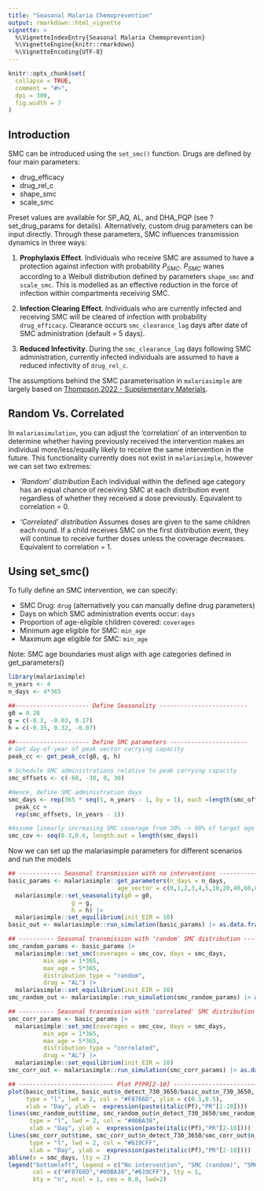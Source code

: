 ```yaml
---
title: "Seasonal Malaria Chemoprevention"
output: rmarkdown::html_vignette
vignette: >
  %\VignetteIndexEntry{Seasonal Malaria Chemoprevention}
  %\VignetteEngine{knitr::rmarkdown}
  %\VignetteEncoding{UTF-8}
---
```


```r
knitr::opts_chunk$set(
  collapse = TRUE,
  comment = "#>",
  dpi = 300,
  fig.width = 7
)
```

## Introduction

SMC can be introduced using the `set_smc()` function. Drugs are defined by four main parameters:

- drug_efficacy
- drug_rel_c
- shape_smc 
- scale_smc 

Preset values are available for SP_AQ, AL, and DHA_PQP (see ?set_drug_params for details). Alternatively, custom drug parameters can be input directly. Through these parameters, SMC influences transmission dynamics in three ways:

1. **Prophylaxis Effect**. Individuals who receive SMC are assumed to have a protection against infection with probability $P_{SMC}$. $P_{SMC}$ wanes according to a Weibull distribution defined by parameters `shape_smc` and `scale_smc`. This is modelled as an effective reduction in the force of infection within compartments receiving SMC. 

1. **Infection Clearing Effect**. Individuals who are currently infected and receiving SMC will be cleared of infection with probability `drug_efficacy`. Clearance occurs `smc_clearance_lag` days after date of SMC administration (default = 5 days).

1. **Reduced Infectivity**. During the `smc_clearance_lag` days following SMC administration, currently infected individuals are assumed to have a reduced infectivity of `drug_rel_c`. 

The assumptions behind the SMC parameterisation in `malariasimple` are largely based on [Thompson,2022 - Supplementary Materials](https://ars.els-cdn.com/content/image/1-s2.0-S2214109X22004168-mmc1.pdf).

## Random Vs. Correlated
In `malariasimulation`, you can adjust the 'correlation' of an intervention to determine whether having previously received the intervention makes an individual more/less/equally likely to receive the same intervention in the future. This functionality currently does not exist in `malariasimple`, however we can set two extremes: 

* *'Random' distribution*
Each individual within the defined age category has an equal chance of receiving SMC at each distribution event regardless of whether they received a dose previously. Equivalent to correlation = 0. 

* *'Correlated' distribution* 
Assumes doses are given to the same children each round. If a child receives SMC on the first distribution event, they will continue to receive further doses unless the coverage decreases. Equivalent to correlation = 1. 

## Using set_smc()
To fully define an SMC intervention, we can specify:

 - SMC Drug: `drug` (alternatively you can manually define drug parameters)
 - Days on which SMC administration events occur: `days`
 - Proportion of age-eligible children covered: `coverages`
 - Minimum age eligible for SMC: `min_age`
 - Maximum age eligible for SMC: `min_age`
 
Note: SMC age boundaries must align with age categories defined in get_parameters()

```r
library(malariasimple)
n_years <- 4
n_days <- 4*365

##--------------------- Define Seasonality -------------------------
g0 = 0.28
g = c(-0.3, -0.03, 0.17)
h = c(-0.35, 0.32, -0.07)

##--------------------- Define SMC parameters ----------------------
# Get day-of-year of peak vector carrying capacity
peak_cc <- get_peak_cc(g0, g, h)

# Schedule SMC administrations relative to peak carrying capacity 
smc_offsets <- c(-60, -30, 0, 30)

#Hence, define SMC administration days
smc_days <- rep(365 * seq(1, n_years - 1, by = 1), each =length(smc_offsets)) +
  peak_cc +
  rep(smc_offsets, (n_years - 1))

#Assume linearly increasing SMC coverage from 30% -> 60% of target age group
smc_cov <- seq(0.3,0.6, length.out = length(smc_days))
```

Now we can set up the malariasimple parameters for different scenarios and run the models

```r
## ------------ Seasonal transmission with no interventions ---------------
basic_params <- malariasimple::get_parameters(n_days = n_days,
                               age_vector = c(0,1,2,3,4,5,10,20,40,60,80)*365) |>
  malariasimple::set_seasonality(g0 = g0,
                  g = g, 
                  h = h) |>
  malariasimple::set_equilibrium(init_EIR = 10)
basic_out <- malariasimple::run_simulation(basic_params) |> as.data.frame()

## ---------- Seasonal transmission with 'random' SMC distribution --------
smc_random_params <- basic_params |>
  malariasimple::set_smc(coverages = smc_cov, days = smc_days,
          min_age = 1*365,
          max_age = 5*365,
          distribution_type = "random",
          drug = "AL") |>
  malariasimple::set_equilibrium(init_EIR = 10)
smc_random_out <- malariasimple::run_simulation(smc_random_params) |> as.data.frame()

## ---------- Seasonal transmission with 'correlated' SMC distribution --------
smc_corr_params <- basic_params |>
  malariasimple::set_smc(coverages = smc_cov, days = smc_days,
          min_age = 1*365,
          max_age = 5*365,
          distribution_type = "correlated",
          drug = "AL") |>
  malariasimple::set_equilibrium(init_EIR = 10)
smc_corr_out <- malariasimple::run_simulation(smc_corr_params) |> as.data.frame()

## --------------------------- Plot PfPR[2-10] ---------------------------- 
plot(basic_out$time, basic_out$n_detect_730_3650/basic_out$n_730_3650,
     type = "l", lwd = 2, col = "#F8766D", ylim = c(0.1,0.5),
     xlab = "Day", ylab =  expression(paste(italic(Pf),"PR"[2-10])))
lines(smc_random_out$time, smc_random_out$n_detect_730_3650/smc_random_out$n_730_3650,
      type = "l", lwd = 2, col = "#00BA38",
      xlab = "Day", ylab =  expression(paste(italic(Pf),"PR"[2-10])))
lines(smc_corr_out$time, smc_corr_out$n_detect_730_3650/smc_corr_out$n_730_3650,
      type = "l", lwd = 2, col = "#619CFF",
      xlab = "Day", ylab =  expression(paste(italic(Pf),"PR"[2-10])))
abline(v = smc_days, lty = 2)
legend("bottomleft", legend = c("No intervention", "SMC (random)", "SMC (correlated)"), 
       col = c("#F8766D","#00BA38","#619CFF"), lty = 1, 
       bty = "n", ncol = 1, cex = 0.8, lwd=2)
```

